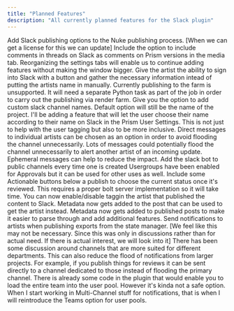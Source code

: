 ```yaml
---
title: "Planned Features"
description: "All currently planned features for the Slack plugin"
---
```


<Tabs>
    <Tab title="Planned" icon="file-plus">
        <Card title="Add Nuke to list of compatible software">
            Add Slack publishing options to the Nuke publishing process.  
            [When we can get a license for this we can update]
        </Card>
        <Card title="Add Prism Comments Based on Slack Threads">
            Include the option to include comments in threads on Slack as comments on Prism versions in the media tab. 
        </Card>
        <Card title="Reorganize Settings">
            Reorganizing the settings tabs will enable us to continue adding features without making the window bigger.
        </Card>
        <Card title="Sign-in with Slack">
            Give the artist the ability to sign into Slack with a button and gather the necessary information intead of putting
            the artists name in manually.
        </Card>
    </Tab>
    <Tab title="Completed" icon="circle">
        <Card title="Integrate Deadline">
            Currently publishing to the farm is unsupported. It will need a separate Python task as part of the job in order to carry out the publishing via render farm.
        </Card>
        <Card title="Custom Slack Channel Names for Notifications/Publishes">
            Give you the option to add custom slack channel names. Default option will still be the name of the project.
        </Card>
        <Card title="User Display Names instead of Real Names">
            I'll be adding a feature that will let the user choose their name according to their name on Slack in the Prism User Settings. This is not just to help with the user tagging but also to be more inclusive.
        </Card>
        <Card title="Allow for Direct Message User Notifications">
            Direct messages to individual artists can be chosen as an option in order to avoid flooding the channel unnecessarily. 
        </Card>
        <Card title="Allow for Ephemeral Direct Message User Notifications">
            Lots of messages could potentially flood the channel unnecessarily to alert another artist of an incoming update. Ephemeral messages can help to reduce the impact. 
        </Card>
        <Card title="Prism Slack Bot Added to Channels Automatically">
            Add the slack bot to public channels every time one is created
        </Card>
        <Card title="Approvals Usergroups">
            Usergroups have been enabled for Approvals but it can be used for other uses as well.
        </Card>
        <Card title="Approval Buttons with a Versioned Publish">
            Include some Actionable buttons below a publish to choose the current status once it's reviewed. This requires a proper bolt server implementation so it will take time.
        </Card>
        <Card title="Enable/Disable Tagging Artist">
            You can now enable/disable taggin the artist that published the content to Slack. Metadata now gets added to the post that can be used to get the artist instead.
        </Card>
        <Card title="Metadata on Publishes">
            Metadata now gets added to published posts to make it easier to parse through and add additional features.
        </Card>
        <Card title="Artist notification on Exports">
            Send notifications to artists when publishing exports from the state manager.
        </Card>
    </Tab>
    <Tab title="Ommitted" icon="bookmark-x">
        <Card title="Multi-Channel Settings">
            [We feel like this may not be necessary. Since this was only in discussions rather than for actual need. If there is actual interest, we will look into it] There has been some discussion around channels 
            that are more suited for different departments. This can also reduce the flood of notifications from larger projects. For example, if you publish things for reviews it can be sent directly to a channel 
            dedicated to those instead of flooding the primary channel.
        </Card>
        <Card title="Reintroduce Teams User Pool">
            There is already some code in the plugin that would enable you to load the entire team into the user pool. However it's kinda not a safe option. When I start working in Multi-Channel stuff for notifications, that is when I will reintroduce the Teams option for user pools. 
        </Card> 
    </Tab>
</Tabs>